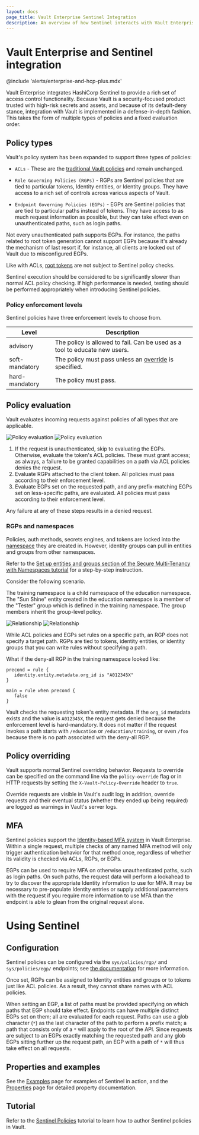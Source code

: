 ```yaml
---
layout: docs
page_title: Vault Enterprise Sentinel Integration
description: An overview of how Sentinel interacts with Vault Enterprise.
---
```


# Vault Enterprise and Sentinel integration

@include 'alerts/enterprise-and-hcp-plus.mdx'

Vault Enterprise integrates HashiCorp Sentinel to provide a rich set of access
control functionality. Because Vault is a security-focused product trusted with
high-risk secrets and assets, and because of its default-deny stance,
integration with Vault is implemented in a defense-in-depth fashion. This takes
the form of multiple types of policies and a fixed evaluation order.

## Policy types

Vault's policy system has been expanded to support three types of policies:

- `ACLs` - These are the [traditional Vault
  policies](/vault/docs/concepts/policies) and remain unchanged.

- `Role Governing Policies (RGPs)` - RGPs are Sentinel policies that are tied
  to particular tokens, Identity entities, or Identity groups. They have access
  to a rich set of controls across various aspects of Vault.

- `Endpoint Governing Policies (EGPs)` - EGPs are Sentinel policies that are
  tied to particular paths instead of tokens. They have access to as much
  request information as possible, but they can take effect even on
  unauthenticated paths, such as login paths.

Not every unauthenticated path supports EGPs. For instance, the paths related
to root token generation cannot support EGPs because it's already the mechanism
of last resort if, for instance, all clients are locked out of Vault due to
misconfigured EGPs.

Like with ACLs, [root tokens](/vault/docs/concepts/tokens#root-tokens)
are not subject to Sentinel policy checks.

Sentinel execution should be considered to be significantly slower than normal
ACL policy checking. If high performance is needed, testing should be performed
appropriately when introducing Sentinel policies.

### Policy enforcement levels

Sentinel policies have three enforcement levels to choose from.

| Level          | Description                                                                 |
| -------------- | --------------------------------------------------------------------------- |
| advisory       | The policy is allowed to fail. Can be used as a tool to educate new users.  |
| soft-mandatory | The policy must pass unless an [override](#policy-overriding) is specified. |
| hard-mandatory | The policy must pass.                                                       |

## Policy evaluation

Vault evaluates incoming requests against policies of all types that are
applicable.

![Policy evaluation](/img/diagram-policy-evaluation-workflow_light.png#light-theme-only)
![Policy evaluation](/img/diagram-policy-evaluation-workflow_dark.png#dark-theme-only)

1. If the request is unauthenticated, skip to evaluating the EGPs. Otherwise,
   evaluate the token's ACL policies. These must grant access; as always, a
   failure to be granted capabilities on a path via ACL policies denies the
   request.
2. Evaluate RGPs attached to the client token. All policies must pass according
   to their enforcement level.
3. Evaluate EGPs set on the requested path, and any prefix-matching EGPs set on
   less-specific paths, are evaluated. All policies must pass according to their
   enforcement level.

Any failure at any of these steps results in a denied request.

### RGPs and namespaces

Policies, auth methods, secrets engines, and tokens are locked into the
[namespace](/vault/docs/enterprise/namespaces) they are created in. However,
identity groups can pull in entities and groups from other namespaces.

<Tip>

Refer to the [Set up entities and groups section of the Secure Multi-Tenancy
with Namespaces
tutorial](/vault/tutorials/enterprise/namespaces#set-up-entities-and-groups) for
a step-by-step instruction.

</Tip>

Consider the following scenario. 

The training namespace is a child namespace of the education namespace. The "Sun
Shine" entity created in the education namespace is a member of the "Tester"
group which is defined in the training namespace. The group members inherit the
group-level policy.

![Relationship](/img/diagram-rgp-namespace_light.png#light-theme-only)
![Relationship](/img/diagram-rgp-namespace_dark.png#dark-theme-only)

While ACL policies and EGPs set rules on a specific path, an RGP does not
specify a target path. RGPs are tied to tokens, identity entities, or identity
groups that you can write rules without specifying a path.

What if the deny-all RGP in the training namespace looked like:

<CodeBlockConfig filename="deny-all.sentinel">

```hcl
precond = rule {
   identity.entity.metadata.org_id is "A012345X"
}

main = rule when precond {
   false
}
```

</CodeBlockConfig>

Vault checks the requesting token's entity metadata. If the `org_id` metadata
exists and the value is `A012345X`, the request gets denied because the
enforcement level is hard-mandatory. It does not matter if the request invokes a
path starts with `/education` or `/education/training`, or even `/foo` because
there is no path associated with the deny-all RGP.


## Policy overriding

Vault supports normal Sentinel overriding behavior. Requests to override can be
specified on the command line via the `policy-override` flag or in HTTP
requests by setting the `X-Vault-Policy-Override` header to `true`.

Override requests are visible in Vault's audit log; in addition, override
requests and their eventual status (whether they ended up being required) are
logged as warnings in Vault's server logs.

## MFA

Sentinel policies support the [Identity-based MFA
system](/vault/docs/enterprise/mfa) in Vault Enterprise. Within a single
request, multiple checks of any named MFA method will only trigger
authentication behavior for that method once, regardless of whether its
validity is checked via ACLs, RGPs, or EGPs.

EGPs can be used to require MFA on otherwise unauthenticated paths, such as
login paths. On such paths, the request data will perform a lookahead to try to
discover the appropriate Identity information to use for MFA. It may be
necessary to pre-populate Identity entries or supply additional parameters with
the request if you require more information to use MFA than the endpoint is
able to glean from the original request alone.

# Using Sentinel

## Configuration

Sentinel policies can be configured via the `sys/policies/rgp/` and
`sys/policies/egp/` endpoints; see [the
documentation](/vault/api-docs/system/policies) for more information.

Once set, RGPs can be assigned to Identity entities and groups or to tokens
just like ACL policies. As a result, they cannot share names with ACL policies.

When setting an EGP, a list of paths must be provided specifying on which paths
that EGP should take effect. Endpoints can have multiple distinct EGPs set on
them; all are evaluated for each request. Paths can use a glob character (`*`)
as the last character of the path to perform a prefix match; a path that
consists only of a `*` will apply to the root of the API. Since requests are
subject to an EGPs exactly matching the requested path and any glob EGPs
sitting further up the request path, an EGP with a path of `*` will thus take
effect on all requests.

## Properties and examples

See the [Examples](/vault/docs/enterprise/sentinel/examples) page for examples
of Sentinel in action, and the
[Properties](/vault/docs/enterprise/sentinel/properties) page for detailed
property documentation.

## Tutorial

Refer to the [Sentinel Policies](/vault/tutorials/policies/sentinel)
tutorial to learn how to author Sentinel policies in Vault.
